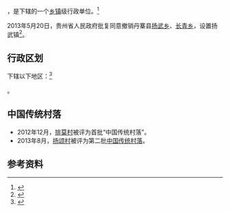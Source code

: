 {{中国乡级行政区|52/26/36/201/000
| 政府驻地 = 朱砂村
}}

'''{{PAGENAMEBASE}}'''，是{{PRC admin/fullname|52/26/36/201/000|3}}下辖的一个[[乡镇|乡镇]]级行政单位。<ref>{{PRC admin/ref sgc|{{PRC admin/parent|52/26/36/201/000}}}}</ref>

2013年5月20日，贵州省人民政府批复同意撤销丹寨县[[扬武乡|扬武乡]]、[[长青乡_(丹寨县)|长青乡]]，设置扬武镇<ref>{{Cite web |url=http://gzsrmzfgb.gzgov.gov.cn/show.aspx?id=7931 |title=省人民政府关于同意黔东南自治州丹寨县扬武乡长青乡撤乡设镇的批复（黔府函〔2013〕102号） |access-date=2017-09-06 |archive-url=https://web.archive.org/web/20170907034335/http://gzsrmzfgb.gzgov.gov.cn/show.aspx?id=7931 |archive-date=2017-09-07 |dead-url=yes }}</ref>。

== 行政区划 ==

{{PAGENAMEBASE}}下辖以下地区：<ref>{{PRC admin/ref sgc|52/26/36/201/000}}</ref>

{{PRC admin/children|52/26/36/201/000}}。

==中国传统村落==
* 2012年12月，[[排莫村|排莫村]]被评为首批“中国传统村落”。
* 2013年8月，[[扬颂村|扬颂村]]被评为第二批[[中国传统村落|中国传统村落]]。

== 参考资料 ==

{{reflist}}

{{行政区划小作品}}
{{PRC admin/navcat|52/26/36/201/000}}